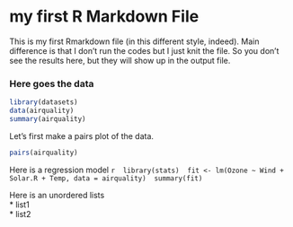  my first R Markdown File  
===========================
 
 This is my first Rmarkdown file (in this different style, indeed). Main difference is that I don't run the codes but I just knit the file. So you don't see the results here, but they will show up in the output file.
 
### Here goes the data
 
 ```r
 library(datasets)
 data(airquality)
 summary(airquality)
 ```
 
Let's first make a pairs plot of the data.
 
 ```r
 pairs(airquality)
 ```
 
 Here is a regression model
 ```r
 library(stats)
 fit <- lm(Ozone ~ Wind + Solar.R + Temp, data = airquality)
 summary(fit)
 ```
 
Here is an unordered lists  
* list1  
* list2
 